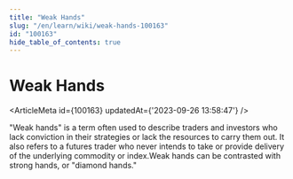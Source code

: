 ```yaml
---
title: "Weak Hands"
slug: "/en/learn/wiki/weak-hands-100163"
id: "100163"
hide_table_of_contents: true
---
```



# Weak Hands

<ArticleMeta id={100163} updatedAt={'2023-09-26 13:58:47'} />
<div className='border-solid border-b border-t-0 my-4 border-[var(--ifm-color-gray-300)]' />

"Weak hands" is a term often used to describe traders and investors who lack conviction in their strategies or lack the resources to carry them out. It also refers to a futures trader who never intends to take or provide delivery of the underlying commodity or index.Weak hands can be contrasted with strong hands, or "diamond hands."
